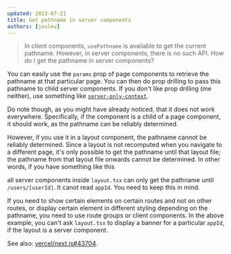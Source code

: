 ```yaml
---
updated: 2023-07-21
title: Get pathname in server components
authors: [joulev]
---
```



> In client components, `usePathname` is available to get the current pathname. However, in server components, there is no such API. How do I get the pathname in server components?

You can easily use the `params` prop of page components to retrieve the pathname at that particular page. You can then do prop drilling to pass this pathname to child server components. If you don't like prop drilling (me neither), use something like [`server-only-context`](https://github.com/manvalls/server-only-context).

Do note though, as you might have already noticed, that it does not work everywhere. Specifically, if the component is a child of a page component, it should work, as the pathname can be reliably determined.

However, if you use it in a layout component, the pathname cannot be reliably determined. Since a layout is not recomputed when you navigate to a different page, it's only possible to get the pathname until that layout file; the pathname from that layout file onwards cannot be determined. In other words, if you have something like this

<Files>
  <Folder title="app" >
    <Folder title="users" >
      <Folder title="[userId]" >
        <File title="layout.tsx" />
        <Folder title="[appId]" >
          <File title="page.tsx" />
        </Folder>
      </Folder>
    </Folder>
  </Folder>
</Files>

all server components inside `layout.tsx` can only get the pathname until `/users/[userId]`. It canot read `appId`. You need to keep this in mind.

If you need to show certain elements on certain routes and not on other routes, or display certain element in different styling depending on the pathname, you need to use route groups or client components. In the above example, you can't ask `layout.tsx` to display a banner for a particular `appId`, if the layout is a server component.

See also: [vercel/next.js#43704](https://github.com/vercel/next.js/issues/43704).
